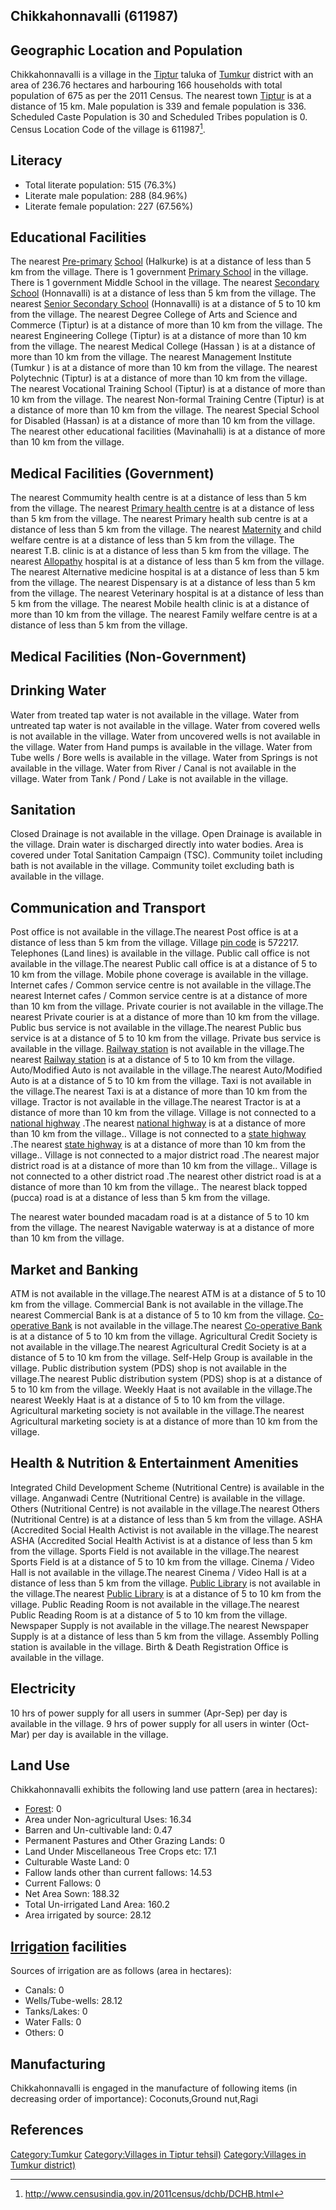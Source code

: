 {{Infobox settlement
| name=Chikkahonnavalli
| native_name=
| native_name_lang=
| other_name=
| nickname=
| settlement_type=Village
| image_skyline=
| image_alt=
| image_caption=
| pushpin_map=India Karnataka
| pushpin_label_position=right
| pushpin_map_alt=
| pushpin_map_caption=Location in Karnataka, India
| latd=
| latm=
| lats=
| latNS=
| longd=
| longm=
| longs=
| longEW=
| coordinates_display=inline,title
| subdivision_type=Country
| subdivision_name={{flag|India}}
| subdivision_type1=[[States and territories of India|State]]
| subdivision_name1=Karnataka 
| subdivision_type2=[[List of districts of India|District]]
| subdivision_name2=Tumkur
| subdivision_type3=Tahsil
| subdivision_name3=Tiptur 
| website=
| established_title=<!-- Established -->
| established_date=
| founder=
| named_for=
| government_type=
| governing_body=
| unit_pref=Metric=
| area_footnotes=
| area_rank=
| area_total_km2=2.37
| elevation_footnotes=
| elevation_m=
| population_total=675
| population_as_of=2011
| population_rank=
| population_density_km2=285
| population_demonym=
| population_footnotes=
| demographics_type1=Languages
| demographics1_title1=Official
| demographics1_info1=[[Kannada language|Kannada]]
| timezone1=[[Indian Standard Time|IST]]
| utc_offset1==+5:30
| postal_code_type=[[Postal Index Number|PIN]]
| postal_code=572217
| area_code_type=Telephone code
| area_code=
| registration_plate=
| blank1_name_sec1=Nearest city
| blank1_info_sec1=[[Tiptur]]
| blank2_name_sec1=[[Human sex ratio|Sex ratio]]
| blank2_info_sec1=991 [[male|♂]]/[[female|♀]]
| blank3_name_sec1=Literacy
| blank3_info_sec1=76.3%
| blank1_name_sec2=[[2011 Census of India|2011 census]] code
| blank1_info_sec2=611987
| footnotes=
}}

== Chikkahonnavalli (611987) ==

== Geographic Location and Population ==

Chikkahonnavalli is a village in the [[Tiptur ]] taluka of [[Tumkur]] district with an area of 236.76 hectares and harbouring 166 households with total population of 675 as per the 2011 Census. The nearest town [[Tiptur]] is at a distance of 15 km. Male population is 339 and female population is 336. Scheduled Caste Population is 30 and Scheduled Tribes population is 0. Census Location Code of the village is 611987<ref>http://www.censusindia.gov.in/2011census/dchb/DCHB.html</ref>.


== Literacy ==  
* Total literate population: 515 (76.3%)
* Literate male population: 288 (84.96%)
* Literate female population: 227 (67.56%)


== Educational Facilities ==  
The nearest [[Pre-primary]] [[School]] (Halkurke) is at a distance of less than 5 km from the village.
There is 1 government [[Primary School]] in the village.
There is 1 government Middle School in the village.
The nearest [[Secondary School]] (Honnavalli) is at a distance of less than 5 km from the village.
The nearest [[Senior Secondary School]] (Honnavalli) is at a distance of 5 to 10 km from the village.
The nearest Degree College of Arts and Science and Commerce (Tiptur) is at a distance of more than 10 km from the village.
The nearest Engineering College (Tiptur) is at a distance of more than 10 km from the village.
The nearest Medical College (Hassan ) is at a distance of more than 10 km from the village.
The nearest Management Institute (Tumkur ) is at a distance of more than 10 km from the village.
The nearest Polytechnic (Tiptur) is at a distance of more than 10 km from the village.
The nearest Vocational Training School (Tiptur) is at a distance of more than 10 km from the village.
The nearest Non-formal Training Centre (Tiptur) is at a distance of more than 10 km from the village.
The nearest Special School for Disabled (Hassan) is at a distance of more than 10 km from the village.
The nearest other educational facilities (Mavinahalli) is at a distance of more than 10 km from the village.


== Medical Facilities (Government) ==
The nearest Commumity health centre is at a distance of less than 5 km from the village.
The nearest [[Primary health centre]] is at a distance of less than 5 km from the village.
The nearest Primary health sub centre is at a distance of less than 5 km from the village.
The nearest [[Maternity]] and child welfare centre is at a distance of less than 5 km from the village.
The nearest T.B. clinic is at a distance of less than 5 km from the village.
The nearest [[Allopathy]] hospital is at a distance of less than 5 km from the village.
The nearest Alternative medicine hospital is at a distance of less than 5 km from the village.
The nearest Dispensary is at a distance of less than 5 km from the village.
The nearest Veterinary hospital is at a distance of less than 5 km from the village.
The nearest Mobile health clinic is at a distance of more than 10 km from the village.
The nearest Family welfare centre is at a distance of less than 5 km from the village.


== Medical Facilities (Non-Government) ==











== Drinking Water ==
Water from treated tap water is not available in the village.
Water from untreated tap water is not available in the village.
Water from covered wells is not available in the village.
Water from uncovered wells is not available in the village.
Water from Hand pumps is available in the village.
Water from Tube wells / Bore wells is available in the village.
Water from Springs is not available in the village.
Water from River / Canal is not available in the village.
Water from Tank / Pond / Lake is not available in the village.


== Sanitation ==
Closed Drainage is not available in the village.
Open Drainage is available in the village.
Drain water is discharged directly into water bodies.
Area is covered under Total Sanitation Campaign (TSC).
Community toilet including bath is not available in the village.
Community toilet excluding bath is available in the village.


== Communication and Transport ==
Post office is not available in the village.The nearest Post office is at a distance of less than 5 km from the village.
Village [[pin code]] is 572217.
Telephones (Land lines) is available in the village.
Public call office is not available in the village.The nearest Public call office is at a distance of 5 to 10 km from the village.
Mobile phone coverage is available in the village.
Internet cafes / Common service centre is not available in the village.The nearest Internet cafes / Common service centre is at a distance of more than 10 km from the village.
Private courier is not available in the village.The nearest Private courier is at a distance of more than 10 km from the village.
Public bus service is not available in the village.The nearest Public bus service is at a distance of 5 to 10 km from the village.
Private bus service is available in the village.
[[Railway station]] is not available in the village.The nearest [[Railway station]] is at a distance of 5 to 10 km from the village.
Auto/Modified Auto is not available in the village.The nearest Auto/Modified Auto is at a distance of 5 to 10 km from the village.
Taxi is not available in the village.The nearest Taxi is at a distance of more than 10 km from the village.
Tractor is not available in the village.The nearest Tractor is at a distance of more than 10 km from the village.
Village is not connected to a [[national highway]] .The nearest [[national highway]] is at a distance of more than 10 km from the village..
Village is not connected to a [[state highway]] .The nearest [[state highway]] is at a distance of more than 10 km from the village..
Village is not connected to a major district road   .The nearest major district road   is at a distance of more than 10 km from the village..
Village is not connected to a other district road .The nearest other district road is at a distance of more than 10 km from the village..
The nearest black topped (pucca) road is at a distance of less than 5 km from the village.

The nearest water bounded macadam road is at a distance of 5 to 10 km from the village.
The nearest Navigable waterway is at a distance of more than 10 km from the village.



== Market and Banking ==
ATM is not available in the village.The nearest ATM is at a distance of 5 to 10 km from the village.
Commercial Bank is not available in the village.The nearest Commercial Bank is at a distance of 5 to 10 km from the village.
[[Co-operative Bank]] is not available in the village.The nearest [[Co-operative Bank]] is at a distance of 5 to 10 km from the village.
Agricultural Credit Society is not available in the village.The nearest Agricultural Credit Society is at a distance of 5 to 10 km from the village.
Self-Help Group is available in the village.
Public distribution system (PDS) shop is not available in the village.The nearest Public distribution system (PDS) shop is at a distance of 5 to 10 km from the village.
Weekly Haat is not available in the village.The nearest Weekly Haat is at a distance of 5 to 10 km from the village.
Agricultural marketing society is not available in the village.The nearest Agricultural marketing society is at a distance of more than 10 km from the village.


== Health & Nutrition & Entertainment Amenities ==
Integrated Child Development Scheme (Nutritional Centre) is available in the village.
Anganwadi Centre (Nutritional Centre) is available in the village.
Others (Nutritional Centre) is not available in the village.The nearest Others (Nutritional Centre) is at a distance of less than 5 km from the village.
ASHA (Accredited Social Health Activist is not available in the village.The nearest ASHA (Accredited Social Health Activist is at a distance of less than 5 km from the village.
Sports Field is not available in the village.The nearest Sports Field is at a distance of 5 to 10 km from the village.
Cinema / Video Hall is not available in the village.The nearest Cinema / Video Hall is at a distance of less than 5 km from the village.
[[Public Library]] is not available in the village.The nearest [[Public Library]] is at a distance of 5 to 10 km from the village.
Public Reading Room is not available in the village.The nearest Public Reading Room is at a distance of 5 to 10 km from the village.
Newspaper Supply is not available in the village.The nearest Newspaper Supply is at a distance of less than 5 km from the village.
Assembly Polling station is available in the village.
Birth & Death Registration Office is available in the village.


== Electricity ==






10 hrs of power supply for all users in summer (Apr-Sep) per day is available in the village.
9 hrs of power supply for all users in winter (Oct-Mar) per day is available in the village.


== Land Use ==
Chikkahonnavalli exhibits the following land use pattern (area in hectares):
* [[Forest]]: 0
* Area under Non-agricultural Uses: 16.34
* Barren and Un-cultivable land: 0.47
* Permanent Pastures and Other Grazing Lands: 0
* Land Under Miscellaneous Tree Crops etc: 17.1
* Culturable Waste Land: 0
* Fallow lands other than current fallows: 14.53
* Current Fallows: 0
* Net Area Sown: 188.32
* Total Un-irrigated Land Area: 160.2
* Area irrigated by source: 28.12


== [[Irrigation]] facilities ==
Sources of irrigation are as follows (area in hectares):
* Canals: 0
* Wells/Tube-wells: 28.12
* Tanks/Lakes: 0
* Water Falls: 0
* Others: 0


== Manufacturing ==
Chikkahonnavalli is engaged in the manufacture of following items (in decreasing order of importance): Coconuts,Ground nut,Ragi


[[Category:Tumkur]]
[[Category:Villages in Tiptur  tehsil)]]
[[Category:Villages in Tumkur district)]]


== References ==
{{Reflist}}


